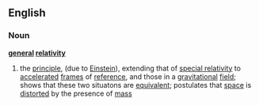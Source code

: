 ==English==
===Noun===
{{wikipedia}}
'''[[general]] [[relativity]]'''
# the [[principle]], (due to [[Einstein]]), extending that of [[special relativity]] to [[accelerate]]d [[frame]]s of [[reference]], and those in a [[gravitational]] [[field]]; shows that these two situatons are [[equivalent]]; postulates that [[space]] is [[distort]]ed by the presence of [[mass]]
